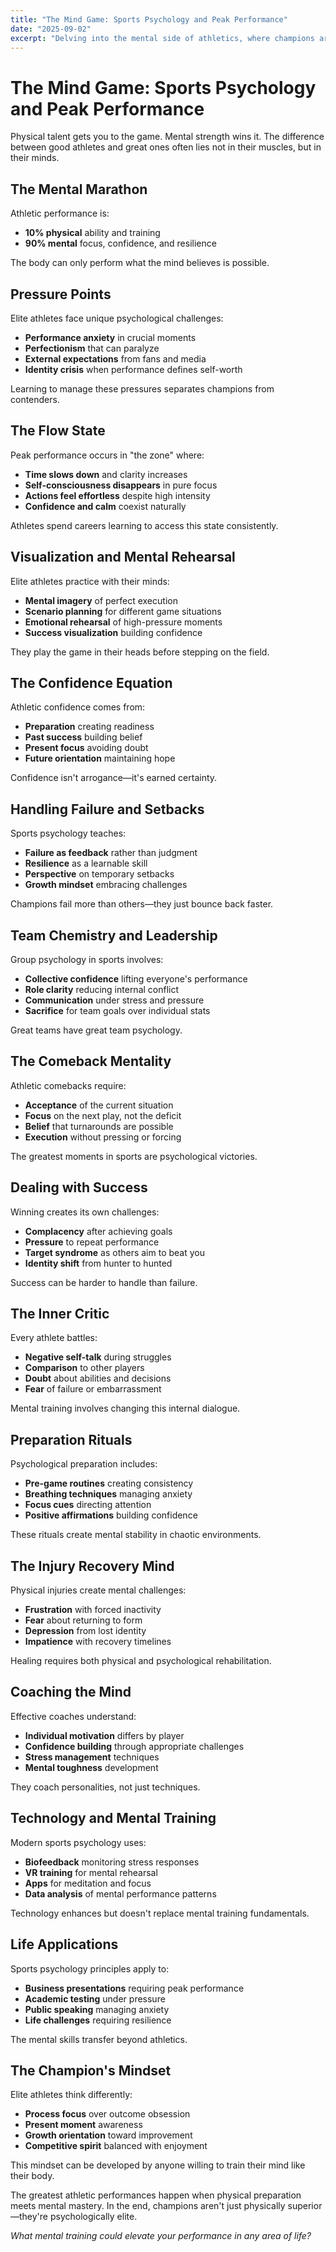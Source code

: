 ```yaml
---
title: "The Mind Game: Sports Psychology and Peak Performance"
date: "2025-09-02"
excerpt: "Delving into the mental side of athletics, where champions are made not just through physical training, but by mastering the psychology of performance."
---
```


# The Mind Game: Sports Psychology and Peak Performance

Physical talent gets you to the game. Mental strength wins it. The difference between good athletes and great ones often lies not in their muscles, but in their minds.

## The Mental Marathon

Athletic performance is:
- **10% physical** ability and training
- **90% mental** focus, confidence, and resilience

The body can only perform what the mind believes is possible.

## Pressure Points

Elite athletes face unique psychological challenges:
- **Performance anxiety** in crucial moments
- **Perfectionism** that can paralyze
- **External expectations** from fans and media
- **Identity crisis** when performance defines self-worth

Learning to manage these pressures separates champions from contenders.

## The Flow State

Peak performance occurs in "the zone" where:
- **Time slows down** and clarity increases
- **Self-consciousness disappears** in pure focus
- **Actions feel effortless** despite high intensity
- **Confidence and calm** coexist naturally

Athletes spend careers learning to access this state consistently.

## Visualization and Mental Rehearsal

Elite athletes practice with their minds:
- **Mental imagery** of perfect execution
- **Scenario planning** for different game situations
- **Emotional rehearsal** of high-pressure moments
- **Success visualization** building confidence

They play the game in their heads before stepping on the field.

## The Confidence Equation

Athletic confidence comes from:
- **Preparation** creating readiness
- **Past success** building belief
- **Present focus** avoiding doubt
- **Future orientation** maintaining hope

Confidence isn't arrogance—it's earned certainty.

## Handling Failure and Setbacks

Sports psychology teaches:
- **Failure as feedback** rather than judgment
- **Resilience** as a learnable skill
- **Perspective** on temporary setbacks
- **Growth mindset** embracing challenges

Champions fail more than others—they just bounce back faster.

## Team Chemistry and Leadership

Group psychology in sports involves:
- **Collective confidence** lifting everyone's performance
- **Role clarity** reducing internal conflict
- **Communication** under stress and pressure
- **Sacrifice** for team goals over individual stats

Great teams have great team psychology.

## The Comeback Mentality

Athletic comebacks require:
- **Acceptance** of the current situation
- **Focus** on the next play, not the deficit
- **Belief** that turnarounds are possible
- **Execution** without pressing or forcing

The greatest moments in sports are psychological victories.

## Dealing with Success

Winning creates its own challenges:
- **Complacency** after achieving goals
- **Pressure** to repeat performance
- **Target syndrome** as others aim to beat you
- **Identity shift** from hunter to hunted

Success can be harder to handle than failure.

## The Inner Critic

Every athlete battles:
- **Negative self-talk** during struggles
- **Comparison** to other players
- **Doubt** about abilities and decisions
- **Fear** of failure or embarrassment

Mental training involves changing this internal dialogue.

## Preparation Rituals

Psychological preparation includes:
- **Pre-game routines** creating consistency
- **Breathing techniques** managing anxiety
- **Focus cues** directing attention
- **Positive affirmations** building confidence

These rituals create mental stability in chaotic environments.

## The Injury Recovery Mind

Physical injuries create mental challenges:
- **Frustration** with forced inactivity
- **Fear** about returning to form
- **Depression** from lost identity
- **Impatience** with recovery timelines

Healing requires both physical and psychological rehabilitation.

## Coaching the Mind

Effective coaches understand:
- **Individual motivation** differs by player
- **Confidence building** through appropriate challenges
- **Stress management** techniques
- **Mental toughness** development

They coach personalities, not just techniques.

## Technology and Mental Training

Modern sports psychology uses:
- **Biofeedback** monitoring stress responses
- **VR training** for mental rehearsal
- **Apps** for meditation and focus
- **Data analysis** of mental performance patterns

Technology enhances but doesn't replace mental training fundamentals.

## Life Applications

Sports psychology principles apply to:
- **Business presentations** requiring peak performance
- **Academic testing** under pressure
- **Public speaking** managing anxiety
- **Life challenges** requiring resilience

The mental skills transfer beyond athletics.

## The Champion's Mindset

Elite athletes think differently:
- **Process focus** over outcome obsession
- **Present moment** awareness
- **Growth orientation** toward improvement
- **Competitive spirit** balanced with enjoyment

This mindset can be developed by anyone willing to train their mind like their body.

The greatest athletic performances happen when physical preparation meets mental mastery. In the end, champions aren't just physically superior—they're psychologically elite.

*What mental training could elevate your performance in any area of life?*
